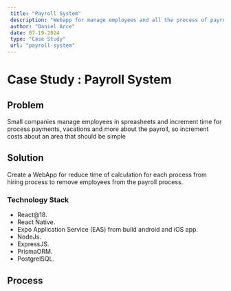 ```yaml
---
 title: "Payroll System"
 description: "Webapp for manage employees and all the process of payroll"
 author: "Daniel Arce"
 date: 07-19-2024
 type: "Case Study"
 url: "payroll-system"
---
```

# Case Study : Payroll System

## Problem

Small companies manage employees in spreasheets and increment time for process payments,
vacations and more about the payroll, so increment costs about an area that should be
simple

## Solution

Create a WebApp for reduce time of calculation for each process from hiring process to
remove employees from the payroll process.

### Technology Stack

- React@18.
- React Native.
- Expo Application Service (EAS) from build android and iOS app.
- NodeJs.
- ExpressJS.
- PrismaORM.
- PostgrelSQL.

## Process

####
<Social/>
